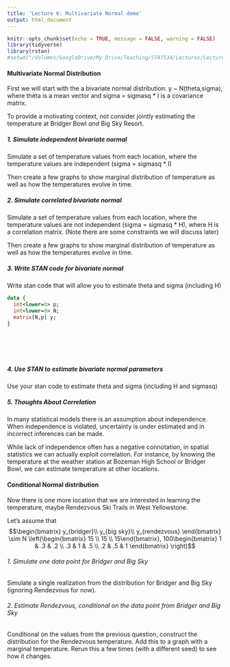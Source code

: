 ```yaml
---
title: 'Lecture 6: Multivariate Normal demo'
output: html_document
---
```


```r
knitr::opts_chunk$set(echo = TRUE, message = FALSE, warning = FALSE)
library(tidyverse)
library(rstan)
#setwd("/Volumes/GoogleDrive/My Drive/Teaching/STAT534/Lectures/Lecture 4. Stan and GP")
```


#### Multivariate Normal Distribution

First we will start with the a bivariate normal distribution:
y ~ N(theta,sigma), where theta is a mean vector and sigma = sigmasq * I is a covariance matrix.

To provide a motivating context, not consider jointly estimating the temperature at Bridger Bowl *and* Big Sky Resort.


##### 1. Simulate independent bivariate normal

Simulate a set of temperature values from each location, where the temperature values are independent (sigma = sigmasq * I)


Then create a few graphs to show marginal distribution of temperature as well as how the temperatures evolve in time.

##### 2. Simulate correlated bivariate normal

Simulate a set of temperature values from each location, where the temperature values are not independent (sigma = sigmasq * H), where H is a correlation matrix. (Note there are some constraints we will discuss later)

Then create a few graphs to show marginal distribution of temperature as well as how the temperatures evolve in time.

##### 3. Write STAN code for bivariate normal

Write stan code that will allow you to estimate theta and sigma (including H)

```stan
data {
  int<lower=0> p;
  int<lower=0> N;
  matrix[N,p] y;
}







```

##### 4. Use STAN to estimate bivariate normal parameters

Use your stan code to estimate theta and sigma (including H and sigmasq)




##### 5. Thoughts About Correlation

In many statistical models there is an assumption about independence. When independence is violated, uncertainty is under estimated and in incorrect inferences can be made.

While lack of independence often has a negative connotation, in spatial statistics we can actually exploit correlation. For instance, by knowing the temperature at the weather station at Bozeman High School or Bridger Bowl, we can estimate temperature at other locations.


#### Conditional Normal distribution

Now there is one more location that we are interested in learning the temperature, maybe Rendezvous Ski Trails in West Yellowstone.

Let's assume that 
$$\begin{bmatrix} y_{bridger}\\ y_{big sky}\\ y_{rendezvous} \end{bmatrix} \sim N \left(\begin{bmatrix} 15 \\ 15 \\ 15\end{bmatrix}, 100\begin{bmatrix} 1 & .3 & .2 \\ .3 & 1 & .5 \\ .2 & .5 & 1
\end{bmatrix} \right)$$

###### 1. Simulate one data point for Bridger and Big Sky

Simulate a single realization from the distribution for Bridger and Big Sky (ignoring Rendezvous for now).


###### 2. Estimate Rendezvous, conditional on the data point from Bridger and Big Sky

Conditional on the values from the previous question, construct the distribution for the Rendezvous temperature. Add this to a graph with a marginal temperature. Rerun this a few times (with a different seed) to see how it changes.
